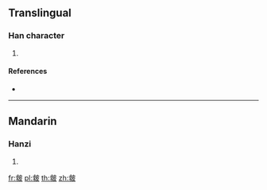 {{character info/new}}
==Translingual==

===Han character===
{{Han char|rn=107|rad=皮|as=07|sn=12|four=|canj=IEDHE,XIEDH}}

# {{defn|Han|sort=皮07}}

====References====
* {{Han ref|kx=0791.180|dkj=22862|dj=1206.190|hdz=42755.160|uh=76B3|ud=30387}}

----

==Mandarin==

===Hanzi===
{{cmn-hanzi|pin=[[qiú]] ([[qiu2]])|wg=ch'iu<sup>2</sup>}}

# {{defn|lang=cmn|sort=皮07}}

[[fr:皳]]
[[pl:皳]]
[[th:皳]]
[[zh:皳]]